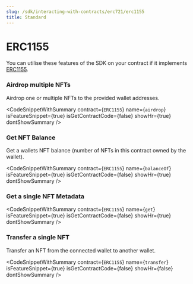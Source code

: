 ```yaml
---
slug: /sdk/interacting-with-contracts/erc721/erc1155
title: Standard
---
```



# ERC1155



You can utilise these features of the SDK on your contract if it implements [ERC1155](/extensions/erc-1155/erc1155).

<div className="row" style={{ marginBottom: 24 }}>
  <div className="col col--12" style={{ marginTop: 8 }}>
    <QuickstartCard
      name="Learn how to implement ERC1155"
      link={"/extensions/erc-1155/erc1155"}
      image="/assets/icons/general.png"
    />
  </div>
</div>



### Airdrop multiple NFTs





Airdrop one or multiple NFTs to the provided wallet addresses.



<CodeSnippetWithSummary
      contract={`ERC1155`}
      name={`airdrop`}
      isFeatureSnippet={true}
      isGetContractCode={false}
      showHr={true}
      dontShowSummary
    />
  

### Get NFT Balance





Get a wallets NFT balance (number of NFTs in this contract owned by the wallet).



<CodeSnippetWithSummary
      contract={`ERC1155`}
      name={`balanceOf`}
      isFeatureSnippet={true}
      isGetContractCode={false}
      showHr={true}
      dontShowSummary
    />
  

### Get a single NFT Metadata





<CodeSnippetWithSummary
      contract={`ERC1155`}
      name={`get`}
      isFeatureSnippet={true}
      isGetContractCode={false}
      showHr={true}
      dontShowSummary
    />
  

### Transfer a single NFT





Transfer an NFT from the connected wallet to another wallet.



<CodeSnippetWithSummary
      contract={`ERC1155`}
      name={`transfer`}
      isFeatureSnippet={true}
      isGetContractCode={false}
      showHr={false}
      dontShowSummary
    />
  


